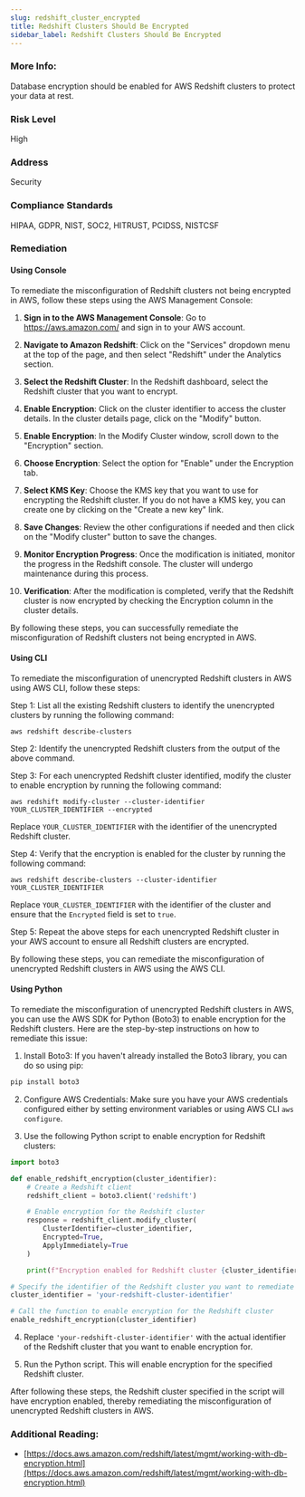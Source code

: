 ```yaml
---
slug: redshift_cluster_encrypted
title: Redshift Clusters Should Be Encrypted
sidebar_label: Redshift Clusters Should Be Encrypted
---
```


### More Info:

Database encryption should be enabled for AWS Redshift clusters to protect your data at rest.

### Risk Level

High

### Address

Security

### Compliance Standards

HIPAA, GDPR, NIST, SOC2, HITRUST, PCIDSS, NISTCSF

### Remediation

#### Using Console

To remediate the misconfiguration of Redshift clusters not being encrypted in AWS, follow these steps using the AWS Management Console:

1. **Sign in to the AWS Management Console**: Go to https://aws.amazon.com/ and sign in to your AWS account.

2. **Navigate to Amazon Redshift**: Click on the "Services" dropdown menu at the top of the page, and then select "Redshift" under the Analytics section.

3. **Select the Redshift Cluster**: In the Redshift dashboard, select the Redshift cluster that you want to encrypt.

4. **Enable Encryption**: Click on the cluster identifier to access the cluster details. In the cluster details page, click on the "Modify" button.

5. **Enable Encryption**: In the Modify Cluster window, scroll down to the "Encryption" section.

6. **Choose Encryption**: Select the option for "Enable" under the Encryption tab.

7. **Select KMS Key**: Choose the KMS key that you want to use for encrypting the Redshift cluster. If you do not have a KMS key, you can create one by clicking on the "Create a new key" link.

8. **Save Changes**: Review the other configurations if needed and then click on the "Modify cluster" button to save the changes.

9. **Monitor Encryption Progress**: Once the modification is initiated, monitor the progress in the Redshift console. The cluster will undergo maintenance during this process.

10. **Verification**: After the modification is completed, verify that the Redshift cluster is now encrypted by checking the Encryption column in the cluster details.

By following these steps, you can successfully remediate the misconfiguration of Redshift clusters not being encrypted in AWS.

#### Using CLI

To remediate the misconfiguration of unencrypted Redshift clusters in AWS using AWS CLI, follow these steps:

Step 1: List all the existing Redshift clusters to identify the unencrypted clusters by running the following command:
```
aws redshift describe-clusters
```

Step 2: Identify the unencrypted Redshift clusters from the output of the above command.

Step 3: For each unencrypted Redshift cluster identified, modify the cluster to enable encryption by running the following command:
```
aws redshift modify-cluster --cluster-identifier YOUR_CLUSTER_IDENTIFIER --encrypted
```
Replace `YOUR_CLUSTER_IDENTIFIER` with the identifier of the unencrypted Redshift cluster.

Step 4: Verify that the encryption is enabled for the cluster by running the following command:
```
aws redshift describe-clusters --cluster-identifier YOUR_CLUSTER_IDENTIFIER
```
Replace `YOUR_CLUSTER_IDENTIFIER` with the identifier of the cluster and ensure that the `Encrypted` field is set to `true`.

Step 5: Repeat the above steps for each unencrypted Redshift cluster in your AWS account to ensure all Redshift clusters are encrypted.

By following these steps, you can remediate the misconfiguration of unencrypted Redshift clusters in AWS using the AWS CLI.

#### Using Python

To remediate the misconfiguration of unencrypted Redshift clusters in AWS, you can use the AWS SDK for Python (Boto3) to enable encryption for the Redshift clusters. Here are the step-by-step instructions on how to remediate this issue:

1. Install Boto3: If you haven't already installed the Boto3 library, you can do so using pip:
```bash
pip install boto3
```

2. Configure AWS Credentials: Make sure you have your AWS credentials configured either by setting environment variables or using AWS CLI `aws configure`.

3. Use the following Python script to enable encryption for Redshift clusters:

```python
import boto3

def enable_redshift_encryption(cluster_identifier):
    # Create a Redshift client
    redshift_client = boto3.client('redshift')

    # Enable encryption for the Redshift cluster
    response = redshift_client.modify_cluster(
        ClusterIdentifier=cluster_identifier,
        Encrypted=True,
        ApplyImmediately=True
    )

    print(f"Encryption enabled for Redshift cluster {cluster_identifier}")

# Specify the identifier of the Redshift cluster you want to remediate
cluster_identifier = 'your-redshift-cluster-identifier'

# Call the function to enable encryption for the Redshift cluster
enable_redshift_encryption(cluster_identifier)
```

4. Replace `'your-redshift-cluster-identifier'` with the actual identifier of the Redshift cluster that you want to enable encryption for.

5. Run the Python script. This will enable encryption for the specified Redshift cluster.

After following these steps, the Redshift cluster specified in the script will have encryption enabled, thereby remediating the misconfiguration of unencrypted Redshift clusters in AWS.

### Additional Reading:

- [https://docs.aws.amazon.com/redshift/latest/mgmt/working-with-db-encryption.html](https://docs.aws.amazon.com/redshift/latest/mgmt/working-with-db-encryption.html) 

